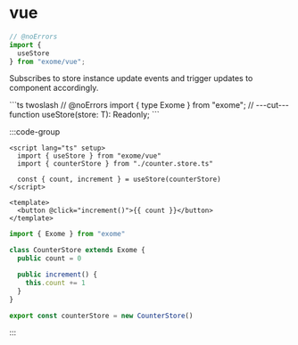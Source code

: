 # vue

```ts twoslash
// @noErrors
import {
  useStore
} from "exome/vue";
```

<div className="api-explore">
<p className="api-explore-comment">
Subscribes to store instance update events and trigger updates to component accordingly.
</p>
```ts twoslash
// @noErrors
import { type Exome } from "exome";
// ---cut---
function useStore<T extends Exome>(store: T): Readonly<T>;
```
</div>

:::code-group

```vue [example.vue]
<script lang="ts" setup>
  import { useStore } from "exome/vue"
  import { counterStore } from "./counter.store.ts"

  const { count, increment } = useStore(counterStore)
</script>

<template>
  <button @click="increment()">{{ count }}</button>
</template>
```

```ts twoslash [counter.store.ts] filename="counter.store.ts"
import { Exome } from "exome"

class CounterStore extends Exome {
  public count = 0

  public increment() {
    this.count += 1
  }
}

export const counterStore = new CounterStore()
```

:::
